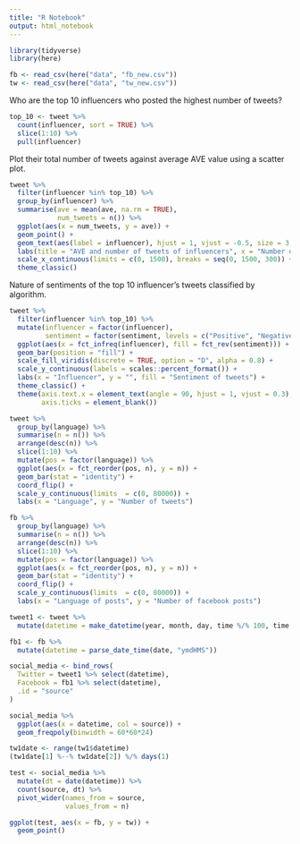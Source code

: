 ```yaml
---
title: "R Notebook"
output: html_notebook
---
```


```r
library(tidyverse)
library(here)
```

```r
fb <- read_csv(here("data", "fb_new.csv"))
tw <- read_csv(here("data", "tw_new.csv"))
```

Who are the top 10 influencers who posted the highest number of tweets?

```r
top_10 <- tweet %>% 
  count(influencer, sort = TRUE) %>% 
  slice(1:10) %>% 
  pull(influencer)
```

Plot their total number of tweets against average AVE value using a scatter plot.

```r
tweet %>% 
  filter(influencer %in% top_10) %>% 
  group_by(influencer) %>% 
  summarise(ave = mean(ave, na.rm = TRUE),
            num_tweets = n()) %>% 
  ggplot(aes(x = num_tweets, y = ave)) +
  geom_point() +
  geom_text(aes(label = influencer), hjust = 1, vjust = -0.5, size = 3, check_overlap = TRUE) +
  labs(title = "AVE and number of tweets of influencers", x = "Number of tweets", y = "Mean value of AVE") +
  scale_x_continuous(limits = c(0, 1500), breaks = seq(0, 1500, 300)) +
  theme_classic()
```

Nature of sentiments of the top 10 influencer's tweets classified by algorithm.

```r
tweet %>% 
  filter(influencer %in% top_10) %>% 
  mutate(influencer = factor(influencer),
         sentiment = factor(sentiment, levels = c("Positive", "Negative", "Neutral", "Not Rated"))) %>% 
  ggplot(aes(x = fct_infreq(influencer), fill = fct_rev(sentiment))) +
  geom_bar(position = "fill") +
  scale_fill_viridis(discrete = TRUE, option = "D", alpha = 0.8) +
  scale_y_continuous(labels = scales::percent_format()) +
  labs(x = "Influencer", y = "", fill = "Sentiment of tweets") +
  theme_classic() +
  theme(axis.text.x = element_text(angle = 90, hjust = 1, vjust = 0.3),
        axis.ticks = element_blank())
```


```r
tweet %>% 
  group_by(language) %>% 
  summarise(n = n()) %>% 
  arrange(desc(n)) %>% 
  slice(1:10) %>% 
  mutate(pos = factor(language)) %>% 
  ggplot(aes(x = fct_reorder(pos, n), y = n)) +
  geom_bar(stat = "identity") +
  coord_flip() +
  scale_y_continuous(limits  = c(0, 80000)) +
  labs(x = "Language", y = "Number of tweets")
```
  
```r
fb %>% 
  group_by(language) %>% 
  summarise(n = n()) %>% 
  arrange(desc(n)) %>% 
  slice(1:10) %>% 
  mutate(pos = factor(language)) %>% 
  ggplot(aes(x = fct_reorder(pos, n), y = n)) +
  geom_bar(stat = "identity") +
  coord_flip() +
  scale_y_continuous(limits  = c(0, 80000)) +
  labs(x = "Language of posts", y = "Number of facebook posts")
```

```r
tweet1 <- tweet %>% 
  mutate(datetime = make_datetime(year, month, day, time %/% 100, time %% 100))

fb1 <- fb %>% 
  mutate(datetime = parse_date_time(date, "ymdHMS"))
```

```r
social_media <- bind_rows(
  Twitter = tweet1 %>% select(datetime),
  Facebook = fb1 %>% select(datetime),
  .id = "source"
)

social_media %>% 
  ggplot(aes(x = datetime, col = source)) +
  geom_freqpoly(binwidth = 60*60*24)

tw1date <- range(tw1$datetime)
(tw1date[1] %--% tw1date[2]) %/% days(1)

test <- social_media %>% 
  mutate(dt = date(datetime)) %>% 
  count(source, dt) %>% 
  pivot_wider(names_from = source,
              values_from = n)

ggplot(test, aes(x = fb, y = tw)) +
  geom_point()
```


